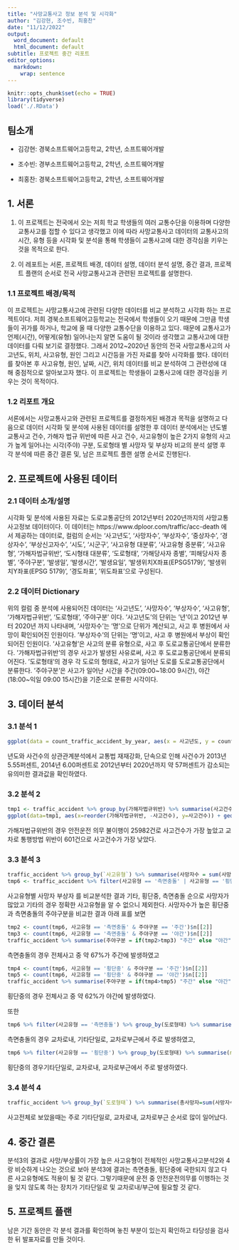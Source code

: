 ```yaml
---
title: "사망교통사고 정보 분석 및 시각화"
author: "김강현, 조수빈, 최홍찬"
date: "11/12/2022"
output:
  word_document: default
  html_document: default
subtitle: 프로젝트 중간 리포트
editor_options: 
  markdown: 
    wrap: sentence
---
```


```r
knitr::opts_chunk$set(echo = TRUE)
library(tidyverse)
load('./.RData')
```

## 팀소개

-   김강현: 경북소프트웨어고등학교, 2학년, 소프트웨어개발

-   조수빈: 경부소프트웨어고등학교, 2학년, 소프트웨어개발

-   최홍찬: 경북소프트웨어고등학교, 2학년, 소프트웨어개발

## 1. 서론

(1) 이 프로젝트는 전국에서 오는 저희 학교 학생들의 여러 교통수단을 이용하며 다양한 교통사고를 접할 수 있다고 생각했고 이에 따라 사망교통사고 데이터의 교통사고의 시간, 유형 등을 시각화 및 분석을 통해 학생들이 교통사고에 대한 경각심을 키우는 것을 목적으로 한다.

(2) 이 레포트는 서론, 프로젝트 배경, 데이터 설명, 데이터 분석 설명, 중간 결과, 프로젝트 플랜의 순서로 전국 사망교통사고과 관련된 프로젝트를 설명한다.

### 1.1 프로젝트 배경/목적

이 프로젝트는 사망교통사고에 관련된 다양한 데이터를 비교 분석하고 시각화 하는 프로젝트이다. 저희 경북소프트웨어고등학교는 전국에서 학생들이 오기 때문에 그만큼 학생들이 귀가를 하거나, 학교에 올 때 다양한 교통수단을 이용하고 있다. 때문에 교통사고가 언제(시간), 어떻게(유형) 일어나는지 알면 도움이 될 것이라 생각했고 교통사고에 대한 데이터를 다뤄 보기로 결정했다. 그래서 2012~2020년 동안의 전국 사망교통사고의 사고년도, 위치, 사고유형, 원인 그리고 시간등을 가진 자료를 찾아 시각화를 했다. 데이터를 찾아본 후 사고유형, 원인, 날짜, 시간, 위치 데이터를 비교 분석하여 그 관련성에 대해 중점적으로 알아보고자 했다. 이 프로젝트는 학생들이 교통사고에 대한 경각심을 키우는 것이 목적이다.

### 1.2 리포트 개요

서론에서는 사망교통사고와 관련된 프로젝트를 결정하게된 배경과 목적을 설명하고 다음으로 데이터 시각화 및 분석에 사용된 데이터를 설명한 후 데이터 분석에서는 년도별 교통사고 건수, 가해자 법규 위반에 따른 사고 건수, 사고유형이 높은 2가지 유형의 사고가 높게 일어나는 시각(주야) 구분, 도로형태 별 사망자 및 부상자 비교의 분석 설명 후 각 분석에 따른 중간 결론 및, 남은 프로젝트 플랜 설명 순서로 진행된다.

## 2. 프로젝트에 사용된 데이터

### 2.1 데이터 소개/설명

시각화 및 분석에 사용된 자료는 도로교통공단의 2012년부터 2020년까지의 사망교통사고정보 데이터이다. 이 데이터는 https://www.dploor.com/traffic/acc-death 에서 제공하는 데이터로, 컬럼의 순서는 ‘사고년도’, ‘사망자수’, ‘부상자수’, ‘중상자수’, ‘경상자수’, ‘부상신고자수’, ‘시도’, ‘시군구’, ‘사고유형 대분류’, ‘사고유형 중분류’, ‘사고유형’, ‘가해자법규위반’, ‘도시형태 대분류’, ‘도로형태’, ‘가해당사자 종별’, ‘피해당사자 종별’, ‘주야구분’, ‘발생일’, ‘발생시간’, ‘발생요일’, ‘발생위치X좌표(EPSG5179)’, ‘발생위치Y좌표(EPSG 5179)’, ‘경도좌표’, ’위도좌표’으로 구성된다.

### 2.2 데이터 Dictionary

위의 컬럼 중 분석에 사용되어진 데이터는 ‘사고년도’, ‘사망자수’, ‘부상자수’, ‘사고유형’, ‘가해자법규위반’, ‘도로형태’, ‘주야구분’ 이다. ’사고년도’의 단위는 ’년’이고 2012년 부터 2020년 까지 나타내며, ’사망자수’는 ’명’으로 단위가 계산되고, 사고 후 병원에서 사망이 확인되어진 인원이다. ’부상자수’의 단위는 ’명’이고, 사고 후 병원에서 부상이 확인되어진 인원이다. ’사고유형’은 사고의 분류 유형으로, 사고 후 도로교통공단에서 분류한다. ’가해자법규위반’의 경우 사고가 발생된 사유로써, 사고 후 도로교통공단에서 분류되어진다. ’도로형태’의 경우 각 도로의 형태로, 사고가 일어난 도로를 도로교통공단에서 분류한다. ’주야구분’은 사고가 일어난 시간을 주간(09:00~18:00 9시간), 야간(18:00~익일 09:00 15시간)을 기준으로 분류한 시각이다.

## 3. 데이터 분석

### 3.1 분석 1

```r
ggplot(data = count_traffic_accident_by_year, aes(x = 사고년도, y = count)) + geom_line() + geom_point() + labs(title="년도별 교통사고 건수", x = "년도", y = "사고건수")
```

년도와 사건수의 상관관계분석에서 교통법 재재강화, 단속으로 인해 사건수가 2013년 5.55퍼센트, 2014년 6.00퍼센트로 2012년부터 2020년까지 약 57퍼센트가 감소되는 유의미한 결과값을 확인하였다.

### 3.2 분석 2

```r
tmp1 <- traffic_accident %>% group_by(가해자법규위반) %>% summarise(사고건수 = n())
ggplot(data=tmp1, aes(x=reorder(가해자법규위반, -사고건수), y=사고건수)) + geom_bar(stat = "identity", position=position_dodge(), fill='#FFA800') + geom_text(aes(label=사고건수), color='black') + theme(axis.text.x=element_text(angle=45, hjust=1)) + labs(title="가해자 법규 위반에 따른 사고건수", x='가해자 법규 위반')
```

가해자법규위반의 경우 안전운전 의무 불이행이 25982건로 사고건수가 가장 높았고 교차로 통행방법 위반이 601건으로 사고건수가 가장 낮았다.

### 3.3 분석 3

```r
traffic_accident %>% group_by(`사고유형`) %>% summarise(사망자수 = sum(사망자수), 부상자수 = sum(부상자수)) %>% arrange(desc(사망자수))
tmp6 <- traffic_accident %>% filter(사고유형 == '측면충돌' | 사고유형 == '횡단중')
```

사고유형별 사망자 부상자 를 비교분석한 결과 기타, 횡단중, 측면충돌 순으로 사망자가 많았고 기타의 경우 정확한 사고유형을 알 수 없으니 제외한다.
사망자수가 높은 횡단중과 측면충돌의 주야구분을 비교한 결과 아래 표를 보면

```r
tmp2 <- count(tmp6, 사고유형 == '측면충돌' & 주야구분 == '주간')$n[[2]]
tmp3 <- count(tmp6, 사고유형 == '측면충돌' & 주야구분 == '야간')$n[[2]]
traffic_accident %>% summarise(주야구분 = if(tmp2>tmp3) "주간" else "야간", 주간 = tmp2, 야간 = tmp3)
```

측면충돌의 경우 전체사고 중 약 67%가 주간에 발생하였고

```r
tmp4 <- count(tmp6, 사고유형 == '횡단중' & 주야구분 == '주간')$n[[2]]
tmp5 <- count(tmp6, 사고유형 == '횡단중' & 주야구분 == '야간')$n[[2]]
traffic_accident %>% summarise(주야구분 = if(tmp4>tmp5) "주간" else "야간", 주간 = tmp4, 야간 = tmp5)
```

횡단중의 경우 전체사고 중 약 62%가 야간에 발생하였다.

또한

```r
tmp6 %>% filter(사고유형 == '측면충돌') %>% group_by(도로형태) %>% summarise(n = n()) %>% arrange(desc(n))
```

측면충돌의 경우 교차로내, 기타단일로, 교차로부근에서 주로 발생하였고,

```r
tmp6 %>% filter(사고유형 == '횡단중') %>% group_by(도로형태) %>% summarise(n = n()) %>% arrange(desc(n))
```

횡단중의 경우기타단일로, 교차로내, 교차로부근에서 주로 발생하였다.

### 3.4 분석 4

```r
traffic_accident %>% group_by(`도로형태`) %>% summarise(총사망자=sum(사망자수), 총부상자=sum(부상자수), 평균=sum(사망자수)/sum(부상자수)) %>% arrange(desc(총사망자))
```

사고전체로 보았을때는 주로 기타단일로, 교차로내, 교차로부근 순서로 많이 일어났다.

## 4. 중간 결론

분석3의 결과로 사망/부상률이 가장 높은 사고유형이 전체적인 사망교통사고분석2와 4랑 비슷하게 나오는 것으로 보아 분석3에 결과는 측면충돌, 횡단중에 국한되지 않고 다른 사고유형에도 적용이 될 것 같다. 그렇기때문에 운전 중 안전운전의무를 이행하는 것을 잊지 않도록 하는 장치가 기타단일로 및 교차로내/부근에 필요할 것 같다.

## 5. 프로젝트 플랜

남은 기간 동안은 각 분석 결과를 확인하며 놓친 부분이 있는지 확인하고 타당성을 검사한 뒤 발표자료를 만들 것이다.
